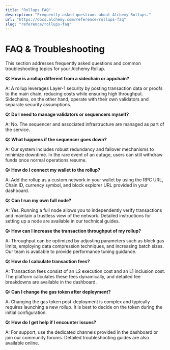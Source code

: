 ```yaml
---
title: "Rollups FAQ"
description: "Frequently asked questions about Alchemy Rollups."
url: "https://docs.alchemy.com/reference/rollups-faq"
slug: "reference/rollups-faq"
---
```


# FAQ & Troubleshooting

This section addresses frequently asked questions and common troubleshooting topics for your Alchemy Rollup.

**Q: How is a rollup different from a sidechain or appchain?**

A: A rollup leverages Layer-1 security by posting transaction data or proofs to the main chain, reducing costs while ensuring high throughput. Sidechains, on the other hand, operate with their own validators and separate security assumptions.

**Q: Do I need to manage validators or sequencers myself?**

A: No. The sequencer and associated infrastructure are managed as part of the service.

**Q: What happens if the sequencer goes down?**

A: Our system includes robust redundancy and failover mechanisms to minimize downtime. In the rare event of an outage, users can still withdraw funds once normal operations resume.

**Q: How do I connect my wallet to the rollup?**

A: Add the rollup as a custom network in your wallet by using the RPC URL, Chain ID, currency symbol, and block explorer URL provided in your dashboard.

**Q: Can I run my own full node?**

A: Yes. Running a full node allows you to independently verify transactions and maintain a trustless view of the network. Detailed instructions for setting up a node are available in our technical guides.

**Q: How can I increase the transaction throughput of my rollup?**

A: Throughput can be optimized by adjusting parameters such as block gas limits, employing data compression techniques, and increasing batch sizes. Our team is available to provide performance tuning guidance.

**Q: How do I calculate transaction fees?**

A: Transaction fees consist of an L2 execution cost and an L1 inclusion cost. The platform calculates these fees dynamically, and detailed fee breakdowns are available in the dashboard.

**Q: Can I change the gas token after deployment?**

A: Changing the gas token post-deployment is complex and typically requires launching a new rollup. It is best to decide on the token during the initial configuration.

**Q: How do I get help if I encounter issues?**

A: For support, use the dedicated channels provided in the dashboard or join our community forums. Detailed troubleshooting guides are also available online.
